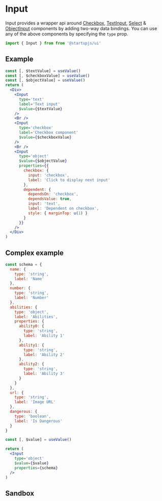 
# Input

Input provides a wrapper api around [Checkbox](/docs/en/forms/Checkbox), [TextInput](/docs/en/forms/TextInput), [Select](/docs/en/forms/Select) & [ObjectInput](/docs/en/forms/ObjectInput) components by adding two-way data bindings. You can use any of the above components by specifying the `type` prop.

```jsx
import { Input } from from '@startupjs/ui'
```

## Example

```jsx example
const [, $textValue] = useValue()
const [, $checkboxValue] = useValue()
const [, $objectValue] = useValue()
return (
  <Div>
    <Input
      type='text'
      label='Text input'
      $value={$textValue}
    />
    <Br />
    <Input
      type='checkbox'
      label='Checkbox component'
      $value={$checkboxValue}
    />
    <Br />
    <Input
      type='object'
      $value={$objectValue}
      properties={{
        checkbox: {
          input: 'checkbox',
          label: 'Click to display next input'
        },
        dependent: {
          dependsOn: 'checkbox',
          dependsValue: true,
          input: 'text',
          label: 'Dependent on checkbox',
          style: { marginTop: u(1) }
        }
      }}
    />
  </Div>
)
```

## Complex example

```jsx example
const schema = {
  name: {
    type: 'string',
    label: 'Name'
  },
  number: {
    type: 'string',
    label: 'Number'
  },
  abilities: {
    type: 'object',
    label: 'Abilities',
    properties: {
      ability0: {
        type: 'string',
        label: 'Ability 1'
      },
      ability1: {
        type: 'string',
        label: 'Ability 2'
      },
      ability2: {
        type: 'string',
        label: 'Ability 3'
      }
    }
  },
  url: {
    type: 'string',
    label: 'Image URL'
  },
  dangerous: {
    type: 'boolean',
    label: 'Is Dangerous'
  }
}

const [, $value] = useValue()

return (
  <Input
    type='object'
    $value={$value}
    properties={schema}
  />
)
```

## Sandbox

<Sandbox Component={Input} />
